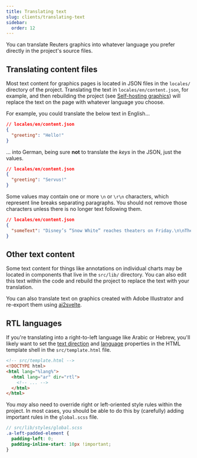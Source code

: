 ```yaml
---
title: Translating text
slug: clients/translating-text
sidebar:
  order: 12
---
```


You can translate Reuters graphics into whatever language you prefer directly in the project's source files.

## Translating content files

Most text content for graphics pages is located in JSON files in the `locales/` directory of the project. Translating the text in `locales/en/content.json`, for example, and then rebuilding the project (see [Self-hosting graphics](/bluprint_graphics-kit/clients/self-hosting/)) will replace the text on the page with whatever language you choose.

For example, you could translate the below text in English...

```json
// locales/en/content.json
{
  "greeting": "Hello!"
}
```

... into German, being sure **not** to translate the _keys_ in the JSON, just the values.

```json
// locales/en/content.json
{
  "greeting": "Servus!"
}
```

Some values may contain one or more `\n` or `\r\n` characters, which represent line breaks separating paragraphs. You should not remove those characters unless there is no longer text following them.

```json "\n\n"
// locales/en/content.json
{
  "someText": "Disney’s “Snow White” reaches theaters on Friday.\n\nThe big-budget adaptation of Walt Disney’s original princess story has been in the works since 2016."
}
```

## Other text content

Some text content for things like annotations on individual charts may be located in components that live in the `src/lib/` directory. You can also edit this text within the code and rebuild the project to replace the text with your translation.

You can also translate text on graphics created with Adobe Illustrator and re-export them using [ai2svelte](/bluprint_graphics-kit/developers/adobe-illustrator-graphics/#ai2svelte).

## RTL languages

If you're translating into a right-to-left language like Arabic or Hebrew, you'll likely want to set the [text direction](https://developer.mozilla.org/en-US/docs/Web/HTML/Global_attributes/dir) and [language](https://developer.mozilla.org/en-US/docs/Web/HTML/Global_attributes/lang) properties in the HTML template shell in the `src/template.html` file.

```html ins={4} del={3}
<!-- src/template.html -->
<!DOCTYPE html>
<html lang="%lang%">
  <html lang="ar" dir="rtl">
    <!-- ... -->
  </html>
</html>
```

You _may_ also need to override right or left-oriented style rules within the project. In most cases, you should be able to do this by (carefully) adding important rules in the `global.scss` file.

```scss ins={2-5}
// src/lib/styles/global.scss
.a-left-padded-element {
  padding-left: 0;
  padding-inline-start: 10px !important;
}
```
